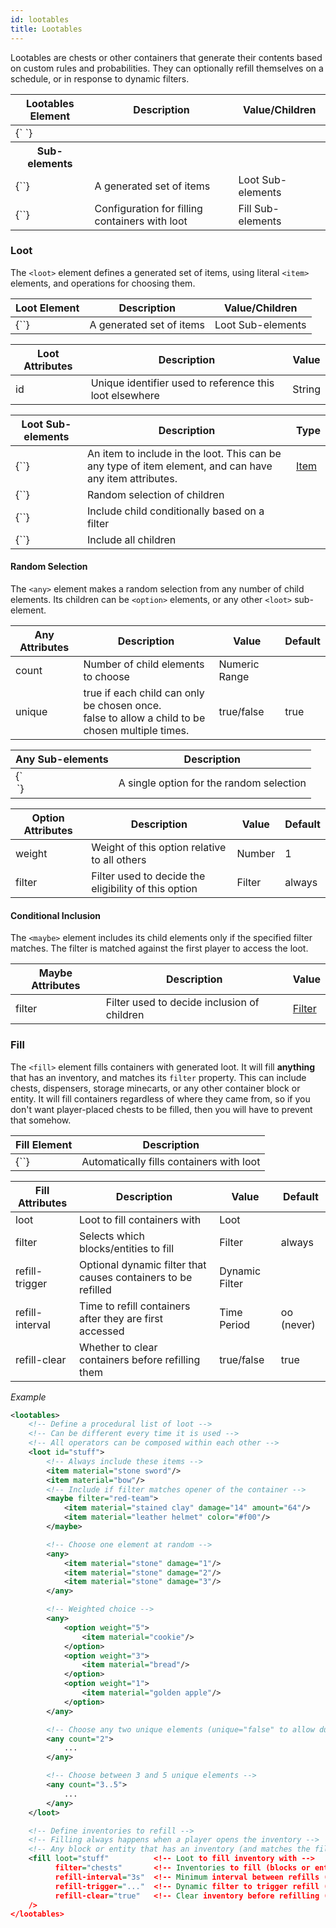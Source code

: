 ```yaml
---
id: lootables
title: Lootables
---
```


Lootables are chests or other containers that generate their contents based on custom rules and probabilities.
They can optionally refill themselves on a schedule, or in response to dynamic filters.

<div className="table-container">
    <table>
        <thead>
        <tr>
            <th>Lootables Element</th>
            <th>Description</th>
            <th>Value/Children</th>
        </tr>
        </thead>
        <tbody>
        <tr>
            <td>
                <label>{`<lootables> </lootables>`}</label>
            </td>
            <td />
            <td />
        </tr>
        <tr>
            <th>Sub-elements</th>
            <th />
            <th />
        </tr>
        <tr>
            <td>
                <label>{`<loot>`}</label>
            </td>
            <td>A generated set of items</td>
            <td>
                <span className="badge badge--secondary">Loot Sub-elements</span>
            </td>
        </tr>
        <tr>
            <td>
                <label>{`<fill>`}</label>
            </td>
            <td>Configuration for filling containers with loot</td>
            <td>
                <span className="badge badge--secondary">Fill Sub-elements</span>
            </td>
        </tr>
        </tbody>
    </table>
</div>

### Loot

The `<loot>` element defines a generated set of items, using literal `<item>` elements,
    and operations for choosing them.

<div className="table-container" style={{ marginBottom: "30px" }}>
    <table>
        <thead>
        <tr>
            <th>Loot Element</th>
            <th>Description</th>
            <th>Value/Children</th>
        </tr>
        </thead>
        <tbody>
        <tr>
            <td>
                <label>{`<loot>`}</label>
            </td>
            <td>A generated set of items</td>
            <td>
                <span className="badge badge--secondary">Loot Sub-elements</span>
            </td>
        </tr>
        </tbody>
    </table>
</div>

<div className="table-container" style={{ marginBottom: "30px" }}>
    <table>
        <thead>
        <tr>
            <th>Loot Attributes</th>
            <th>Description</th>
            <th>Value</th>
        </tr>
        </thead>
        <tbody>
        <tr>
            <td>
                <label>id</label>
            </td>
            <td>Unique identifier used to reference this loot elsewhere</td>
            <td>
                <span className="badge badge--primary">String</span>
            </td>
        </tr>
        </tbody>
    </table>
</div>

<div className="table-container">
    <table>
        <thead>
        <tr>
            <th style={{ minWidth: "200px" }}>Loot Sub-elements</th>
            <th>Description</th>
            <th>Type</th>
        </tr>
        </thead>
        <tbody>
        <tr>
            <td>
                <label>{`<item>`}</label>
            </td>
            <td>
                An item to include in the loot. This can be any type of item element,
                and can have any item attributes.
            </td>
            <td>
                <a href="/docs/modules/gear/items">Item</a>
            </td>
        </tr>
        <tr>
            <td>
                <label>{`<any>`}</label>
            </td>
            <td>
                <a className="left-ref-link" href="#any">
                    <i className="fa fa-chevron-down"></i>
                </a>
                Random selection of children
            </td>
            <td></td>
        </tr>
        <tr>
            <td>
                <label>{`<maybe>`}</label>
            </td>
            <td>Include child conditionally based on a filter</td>
            <td />
        </tr>
        <tr>
            <td>
                <label>{`<all>`}</label>
            </td>
            <td>Include all children</td>
             <td />
        </tr>
        </tbody>
    </table>
</div>

#### Random Selection

The `<any>` element makes a random selection from any number of child elements.
    Its children can be `<option>` elements, or any other `<loot>` sub-element.

<div className="table-container" style={{ marginBottom: "30px" }}>
    <table>
        <thead>
        <tr>
            <th style={{ minWidth: "150px" }}>Any Attributes</th>
            <th>Description</th>
            <th>Value</th>
            <th>Default</th>
        </tr>
        </thead>
        <tbody>
        <tr>
            <td>
                <label>count</label>
            </td>
            <td>Number of child elements to choose</td>
            <td>
                <span className="badge badge--primary">Numeric Range</span>
            </td>
            <td></td>
        </tr>
        <tr>
            <td>
                <label>unique</label>
            </td>
            <td>
                <label>true</label> if each child can only be chosen once.
                <br />
                <label>false</label> to allow a child to be chosen multiple times.
            </td>
            <td>
                <span className="badge badge--primary">true/false</span>
            </td>
            <td>true</td>
        </tr>
        </tbody>
    </table>
</div>

<div className="table-container" style={{ marginBottom: "30px" }}>
    <table>
        <thead>
        <tr>
            <th>Any Sub-elements</th>
            <th>Description</th>
        </tr>
        </thead>
        <tbody>
        <tr>
            <td>
                <label>{`<option>`}</label>
            </td>
            <td>A single option for the random selection</td>
        </tr>
        </tbody>
    </table>
</div>

<div className="table-container">
    <table>
        <thead>
        <tr>
            <th style={{ minWidth: "150px" }}>Option Attributes</th>
            <th>Description</th>
            <th>Value</th>
            <th>Default</th>
        </tr>
        </thead>
        <tbody>
        <tr>
            <td>
                <label>weight</label>
            </td>
            <td>Weight of this option relative to all others</td>
            <td>
                <span className="badge badge--primary">Number</span>
            </td>
            <td>1</td>
        </tr>
        <tr>
            <td>
                <label>filter</label>
            </td>
            <td>Filter used to decide the eligibility of this option</td>
            <td>
                <span className="badge badge--primary">Filter</span>
            </td>
            <td>
                <label>always</label>
            </td>
        </tr>
        </tbody>
    </table>
</div>

#### Conditional Inclusion

The `<maybe>` element includes its child elements only if the specified filter matches.
    The filter is matched against the first player to access the loot.

<div className="table-container">
    <table>
        <thead>
        <tr>
            <th style={{ minWidth: "150px" }}>Maybe Attributes</th>
            <th>Description</th>
            <th>Value</th>
        </tr>
        </thead>
        <tbody>
        <tr>
            <td>
                <label>filter</label>
            </td>
            <td>Filter used to decide inclusion of children</td>
            <td>
                <a href="/docs/modules/mechanics/filters">Filter</a>
            </td>
        </tr>
        </tbody>
    </table>
</div>

### Fill

The `<fill>` element fills containers with generated loot.
    It will fill **anything** that has an inventory, and matches its `filter` property.
    This can include chests, dispensers, storage minecarts, or any other container block or entity.
    It will fill containers regardless of where they came from, so if you don't want player-placed
chests to be filled, then you will have to prevent that somehow.

<div className="table-container" style={{ marginBottom: "30px" }}>
    <table>
        <thead>
        <tr>
            <th>Fill Element</th>
            <th>Description</th>
        </tr>
        </thead>
        <tbody>
        <tr>
            <td>
                <label>{`<fill>`}</label>
            </td>
            <td>Automatically fills containers with loot</td>
        </tr>
        </tbody>
    </table>
</div>

<div className="table-container">
    <table>
        <thead>
        <tr>
            <th>Fill Attributes</th>
            <th>Description</th>
            <th>Value</th>
            <th>Default</th>
        </tr>
        </thead>
        <tbody>
        <tr>
            <td>
                <label>loot</label>
            </td>
            <td>Loot to fill containers with</td>
            <td>
                <span className="badge badge--primary">Loot</span>
            </td>
            <td></td>
        </tr>
        <tr>
            <td>
                <label>filter</label>
            </td>
            <td>Selects which blocks/entities to fill</td>
            <td>
                <span className="badge badge--primary">Filter</span>
            </td>
            <td>
                <label>always</label>
            </td>
        </tr>
        <tr>
            <td>
                <label>refill-trigger</label>
            </td>
            <td>Optional dynamic filter that causes containers to be refilled</td>
            <td>
                <span className="badge badge--primary">Dynamic Filter</span>
            </td>
            <td />
        </tr>
        <tr>
            <td>
                <label>refill-interval</label>
            </td>
            <td>Time to refill containers after they are first accessed</td>
            <td>
                <span className="badge badge--primary">Time Period</span>
            </td>
            <td>oo (never)</td>
        </tr>
        <tr>
            <td>
                <label>refill-clear</label>
            </td>
            <td>Whether to clear containers before refilling them</td>
            <td>
                <span className="badge badge--primary">true/false</span>
            </td>
            <td>true</td>
        </tr>
        </tbody>
    </table>
</div>

_Example_

```xml
<lootables>
    <!-- Define a procedural list of loot -->
    <!-- Can be different every time it is used -->
    <!-- All operators can be composed within each other -->
    <loot id="stuff">
        <!-- Always include these items -->
        <item material="stone sword"/>
        <item material="bow"/>
        <!-- Include if filter matches opener of the container -->
        <maybe filter="red-team">
            <item material="stained clay" damage="14" amount="64"/>
            <item material="leather helmet" color="#f00"/>
        </maybe>

        <!-- Choose one element at random -->
        <any>
            <item material="stone" damage="1"/>
            <item material="stone" damage="2"/>
            <item material="stone" damage="3"/>
        </any>

        <!-- Weighted choice -->
        <any>
            <option weight="5">
                <item material="cookie"/>
            </option>
            <option weight="3">
                <item material="bread"/>
            </option>
            <option weight="1">
                <item material="golden apple"/>
            </option>
        </any>

        <!-- Choose any two unique elements (unique="false" to allow duplicates) -->
        <any count="2">
            ...
        </any>

        <!-- Choose between 3 and 5 unique elements -->
        <any count="3..5">
            ...
        </any>
    </loot>

    <!-- Define inventories to refill -->
    <!-- Filling always happens when a player opens the inventory -->
    <!-- Any block or entity that has an inventory (and matches the filter) will be filled -->
    <fill loot="stuff"          <!-- Loot to fill inventory with -->
          filter="chests"       <!-- Inventories to fill (blocks or entities) -->
          refill-interval="3s"  <!-- Minimum interval between refills (default +inf) -->
          refill-trigger="..."  <!-- Dynamic filter to trigger refill (default none) -->
          refill-clear="true"   <!-- Clear inventory before refilling (default true) -->
    />
</lootables>
```
